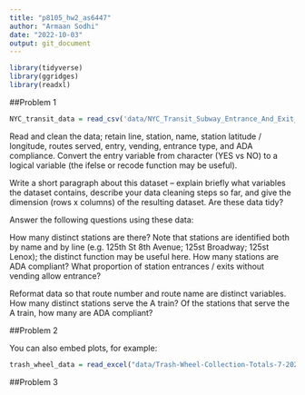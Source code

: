 ```yaml
---
title: "p8105_hw2_as6447"
author: "Armaan Sodhi"
date: "2022-10-03"
output: git_document
---
```


```r
library(tidyverse)
library(ggridges)
library(readxl)
```

##Problem 1

```r
NYC_transit_data = read_csv('data/NYC_Transit_Subway_Entrance_And_Exit_Data.csv')
```

Read and clean the data; retain line, station, name, station latitude / longitude, routes served, entry, vending, entrance type, and ADA compliance. Convert the entry variable from character (YES vs NO) to a logical variable (the ifelse or recode function may be useful).

Write a short paragraph about this dataset – explain briefly what variables the dataset contains, describe your data cleaning steps so far, and give the dimension (rows x columns) of the resulting dataset. Are these data tidy?

Answer the following questions using these data:

How many distinct stations are there? Note that stations are identified both by name and by line (e.g. 125th St 8th Avenue; 125st Broadway; 125st Lenox); the distinct function may be useful here.
How many stations are ADA compliant?
What proportion of station entrances / exits without vending allow entrance?

Reformat data so that route number and route name are distinct variables. How many distinct stations serve the A train? Of the stations that serve the A train, how many are ADA compliant?

##Problem 2

You can also embed plots, for example:

```r
trash_wheel_data = read_excel("data/Trash-Wheel-Collection-Totals-7-2020-2.xlsx")
```

##Problem 3
